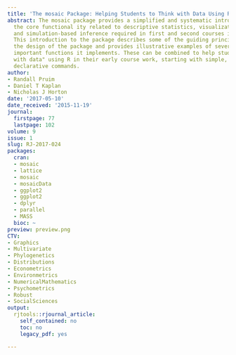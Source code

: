 ```yaml
---
title: 'The mosaic Package: Helping Students to Think with Data Using R'
abstract: The mosaic package provides a simplified and systematic introduction to
  the core functional ity related to descriptive statistics, visualization, modeling,
  and simulation-based inference required in first and second courses in statistics.
  This introduction to the package describes some of the guiding principles behind
  the design of the package and provides illustrative examples of several of the most
  important functions it implements. These can be combined to help students “think
  with data" using R in their early course work, starting with simple, yet powerful,
  declarative commands.
author:
- Randall Pruim
- Daniel T Kaplan
- Nicholas J Horton
date: '2017-05-10'
date_received: '2015-11-19'
journal:
  firstpage: 77
  lastpage: 102
volume: 9
issue: 1
slug: RJ-2017-024
packages:
  cran:
  - mosaic
  - lattice
  - mosaic
  - mosaicData
  - ggplot2
  - ggplot2
  - dplyr
  - parallel
  - MASS
  bioc: ~
preview: preview.png
CTV:
- Graphics
- Multivariate
- Phylogenetics
- Distributions
- Econometrics
- Environmetrics
- NumericalMathematics
- Psychometrics
- Robust
- SocialSciences
output:
  rjtools::rjournal_article:
    self_contained: no
    toc: no
    legacy_pdf: yes

---
```

